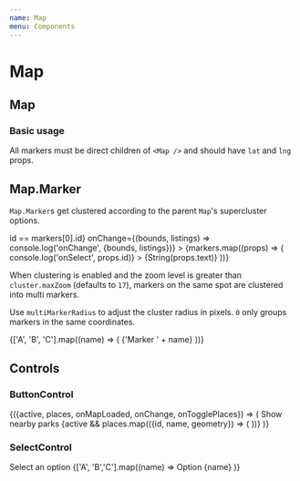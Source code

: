 ```yaml
---
name: Map
menu: Components
---
```



# Map

## Map

<Props of={Map} />

### Basic usage

All markers must be direct children of `<Map />` and should have `lat` and `lng` props.

<Playground>
  <View m={4} height={400}>
    <Map apiKey={GOOGLE_MAPS_API_KEY} libraries={['places']}>
      <View {...markers[0]} mt={-25} width={25} height={25}>
        <Icon name="map-marker-alt" color="pink" size={25} />
      </View>
    </Map>
  </View>
</Playground>

## Map.Marker

<Props of={MarkerBase} />

`Map.Marker`s get clustered according to the parent `Map`'s supercluster options.

<Playground>
  <View m={4} height={400}>
    <Map
      cluster
      apiKey={GOOGLE_MAPS_API_KEY}
      isHighlight={({id}) => id == markers[0].id}
      onChange={(bounds, listings) => console.log('onChange', {bounds, listings})}
    >
      {markers.map((props) => (
        <Map.Marker
          {...props}
          key={props.id}
          onSelect={() => console.log('onSelect', props.id)}
        >
          {String(props.text)}
        </Map.Marker>
      ))}
    </Map>
  </View>
</Playground>

When clustering is enabled and the zoom level is greater than `cluster.maxZoom` (defaults to `17`), markers on the same spot are clustered into multi markers.

Use `multiMarkerRadius` to adjust the cluster radius in pixels. `0` only groups markers in the same coordinates.

<Playground>
  <View m={4} height={400}>
    <Map cluster apiKey={GOOGLE_MAPS_API_KEY}>
      {['A', 'B', 'C'].map((name) => (
        <Map.Marker {...markers[0]} id={name} key={name}>
          {'Marker ' + name}
        </Map.Marker>
      ))}
    </Map>
  </View>
</Playground>

## Controls

### ButtonControl

<Playground>
  <View m={4} height={400}>
    <PlaceSearch type="park">
      {({active, places, onMapLoaded, onChange, onTogglePlaces}) => (
        <Map
          apiKey={GOOGLE_MAPS_API_KEY}
          libraries={['places']}
          onMapLoaded={onMapLoaded}
          onChange={onChange}
        >
          <Map.ButtonControl active={active} position="top-center" onClick={onTogglePlaces}>
            Show nearby parks
          </Map.ButtonControl>
          <View {...markers[0]} mt={-25} width={25} height={25}>
            <Icon name="map-marker-alt" color="pink" size={25} />
          </View>
          {active && places.map(({id, name, geometry}) => (
            <View
              id={id}
              key={id}
              lat={geometry.location.lat()}
              lng={geometry.location.lng()}
              mt={-12.5}
              width={25}
              height={25}
            >
              <Icon name="tree" color="green" size={25} />
            </View>
          ))}
        </Map>
      )}
    </PlaceSearch>
  </View>
</Playground>

### SelectControl

<Playground>
  <View m={4} height={400}>
    <Map apiKey={GOOGLE_MAPS_API_KEY}>
      <Map.SelectControl
        label="Select control"
        height="short"
        fontSize="small"
        position="top-right"
        zIndex={100}
        onChange={console.log}
      >
        <Map.SelectControl.Option key={name} color="extraDarkSmoke" value={null}>
          Select an option
        </Map.SelectControl.Option>
        {['A', 'B','C'].map((name) =>
          <Map.SelectControl.Checkbox key={name} value={name}>
            Option {name}
          </Map.SelectControl.Checkbox>
        )}
      </Map.SelectControl>
      <View {...markers[0]} mt={-25} width={25} height={25}>
        <Icon name="map-marker-alt" color="pink" size={25} />
      </View>
    </Map>
  </View>
</Playground>

